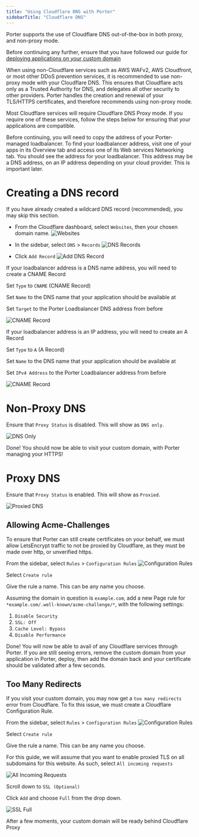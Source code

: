 ```yaml
---
title: "Using Cloudflare DNS with Porter"
sidebarTitle: "Cloudflare DNS"
---
```


Porter supports the use of Cloudflare DNS out-of-the-box in both proxy, and non-proxy mode.

Before continuing any further, ensure that you have followed our guide for [deploying applications on your custom domain](/configure/custom-domains#deploying-on-the-custom-domain)

When using non-Cloudflare services such as AWS WAFv2, AWS Cloudfront, or most other DDoS prevention services, it is recommended to use non-proxy mode with your Cloudflare DNS.
This ensures that Cloudflare acts only as a Trusted Authority for DNS, and delegates all other security to other providers.
Porter handles the creation and renewal of your TLS/HTTPS certificates, and therefore recommends using non-proxy mode.

Most Cloudflare services will require Cloudflare DNS Proxy mode. If you require one of these services, follow the steps below for ensuring that your applications are compatible.

Before continuing, you will need to copy the address of your Porter-managed loadbalancer.
To find your loadbalancer address, visit one of your apps in its Overview tab and access one of its Web services Networking tab.
You should see the address for your loadbalancer.
This address may be a DNS address, on an IP address depending on your cloud provider.
This is important later.

# Creating a DNS record

If you have already created a wildcard DNS record (recommended), you may skip this section.

- From the Cloudflare dashboard, select `Websites`, then your chosen domain name.
  ![Websites](/images/security-and-compliance/cloudflare/sidebar-websites.png)

- In the sidebar, select `DNS` > `Records`
  ![DNS Records](/images/security-and-compliance/cloudflare/sidebar-dns-records.png)

- Click `Add Record`
  ![Add DNS Record](/images/security-and-compliance/cloudflare/add-record.png)

<Tabs>
  <Tab title="CNAME Record">
  If your loadbalancer address is a DNS name address, you will need to create a CNAME Record

Set `Type` to `CNAME` (CNAME Record)

Set `Name` to the DNS name that your application should be available at

Set `Target` to the Porter Loadbalancer DNS address from before

![CNAME Record](/images/security-and-compliance/cloudflare/record-cname.png)

   </Tab>

   <Tab title="A Record">

If your loadbalancer address is an IP address, you will need to create an A Record

Set `Type` to `A` (A Record)

Set `Name` to the DNS name that your application should be available at

Set `IPv4 Address` to the Porter Loadbalancer address from before

![CNAME Record](/images/security-and-compliance/cloudflare/record-a.png)

  </Tab>

</Tabs>

# Non-Proxy DNS

Ensure that `Proxy Status` is disabled. This will show as `DNS only`.

![DNS Only](/images/security-and-compliance/cloudflare/dns-non-proxy.png)

Done! You should now be able to visit your custom domain, with Porter managing your HTTPS!

# Proxy DNS

Ensure that `Proxy Status` is enabled. This will show as `Proxied`.

![Proxied DNS](/images/security-and-compliance/cloudflare/dns-proxy.png)

## Allowing Acme-Challenges

To ensure that Porter can still create certificates on your behalf, we must allow LetsEncrypt traffic to not be proxied by Cloudflare, as they must be made over http, or unverified https.

From the sidebar, select `Rules` > `Configuration Rules`
![Configuration Rules](/images/security-and-compliance/cloudflare/sidebar-configuration-rules.png)

Select `Create rule`

Give the rule a name. This can be any name you choose.

Assuming the domain in question is `example.com`, add a new Page rule for `*example.com/.well-known/acme-challenge/*`, with the following settings:
  1. `Disable Security`
  2. `SSL: Off`
  3. `Cache Level: Bypass`
  4. `Disable Performance`

Done! You will now be able to avail of any Cloudflare services through Porter. If you are still seeing errors, remove the custom domain from your application in Porter, deploy, then add the domain back and your certificate should be validated after a few seconds.

## Too Many Redirects

If you visit your custom domain, you may now get a `too many redirects` error from Cloudflare. To fix this issue, we must create a Cloudflare Configuration Rule.

From the sidebar, select `Rules` > `Configuration Rules`
![Configuration Rules](/images/security-and-compliance/cloudflare/sidebar-configuration-rules.png)

Select `Create rule`

Give the rule a name. This can be any name you choose.

For this guide, we will assume that you want to enable proxied TLS on all subdomains for this website. As such, select `All incoming requests`

![All Incoming Requests](/images/security-and-compliance/cloudflare/rules-all-incoming.png)

Scroll down to `SSL (Optional)`

Click `Add` and choose `Full` from the drop down.

![SSL Full](/images/security-and-compliance/cloudflare/rules-ssl-full.png)

After a few moments, your custom domain will be ready behind Cloudflare Proxy
